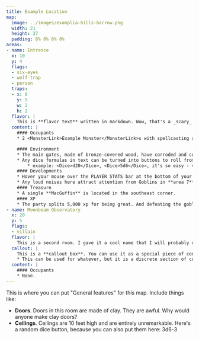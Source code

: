 ```yaml
---
title: Example Location
map:
  image: ../images/examplia-hills-barrow.png
  width: 21
  height: 27
  padding: 8% 8% 8% 8%
areas:
- name: Entrance
  x: 10
  y: 4
  flags:
  - six-eyes
  - wolf-trap
  - person
  traps:
  - x: 8
    y: 5
    w: 2
    h: 2
  flavor: |
    This is **flavor text** written in markdown. Wow, that's a _scary_ entrance. Dust and spiders lurk here where adventurers are seldom seen.
  content: |
    #### Occupants
    * 2 <MonsterLink>Example Monster</MonsterLink>s with spellcasting ability. They can cast <SpellLink>Example Spell</SpellLink>.

    #### Environment
    * The main gates, made of bronze-covered wood, have corroded and collapsed.
    * Any dice formulas in text can be turned into buttons to roll from!
        * example: <Dice>d20</Dice>, <Dice>5d6</Dice>, it's so easy - <Dice>3d12+3</Dice>! Just wrap them in Dice tags (ex: `<Dice>2d6</Dice>`).
    #### Developments
    * Hover your mouse over the PLAYER STATS bar at the bottom of your screen. Your players' info will be displayed. Right now it's just their Passive Perception, but I'll put more here soon.
    * Any loud noises here attract attention from Goblins in **area 7**.
    #### Treasure
    * A single **MacGuffin** is located in the southeast corner.
    #### XP
    * The party splits 5,000 xp for being great. And defeating the goblins.
- name: Moonbeam Observatory
  x: 20
  y: 5
  flags:
  - villain
  flavor: |
    This is a second room. I gave it a cool name that I will probably use for an actual game. This room is filled with old telescopes, several of which are in disrepair. A single one in the center of the room is trained on the window in the northern wall. In the window a craggy moon is perfectly framed in the night sky.
  callout: |
    This is a **callout box**. You can use it as a special piece of content that instructs you how to handle a particular device within this location (ex: "What the goblins know" or "Roleplaying the Fireball Wizard").
    * This can be used for whatever, but it is a discrete section of content.
  content: |
    #### Occupants
    * None.
---
```

This is where you can put "General features" for this map. Include things like:
* **Doors**. Doors in this room are made of clay. They are awful. Why would anyone make clay doors?
* **Ceilings**. Ceilings are 10 feet high and are entirely unremarkable. Here's a random dice button, because you can also put them here: <Dice>3d6-3</Dice>
